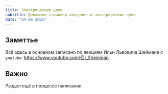```yaml
---
title: Электрические цепи
subtitle: Домашняя страница введения в электрические цепи
date: "24 06 2025"
---
```


::: {.callout-important}
## Заметтье
Всё здесь в основном записано по лекциям Ильи Львовича Шеймана с `youtube`: [https://www.youtube.com/@I_Sheinman](https://www.youtube.com/@I_Sheinman)
:::

::: {.callout-caution}
## Важно
Раздел ещё в процессе написания. 
:::